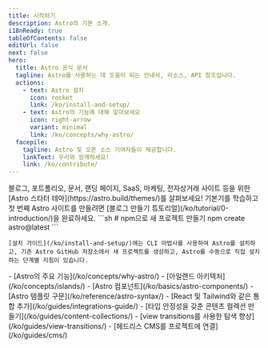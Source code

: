 ```yaml
---
title: 시작하기
description: Astro의 기본 소개.
i18nReady: true
tableOfContents: false
editUrl: false
next: false
hero:
  title: Astro 공식 문서
  tagline: Astro를 사용하는 데 도움이 되는 안내서, 리소스, API 참조입니다.
  actions:
    - text: Astro 설치
      icon: rocket
      link: /ko/install-and-setup/
    - text: Astro의 기능에 대해 알아보세요
      icon: right-arrow
      variant: minimal
      link: /ko/concepts/why-astro/
  facepile:
    tagline: Astro 및 오픈 소스 기여자들이 제공합니다.
    linkText: 우리와 함께하세요!
    link: /ko/contribute/
---
```



<CardGrid>
  <Card title="Astro로 무엇을 만들 것인가요?" icon="laptop">
   블로그, 포트폴리오, 문서, 랜딩 페이지, SaaS, 마케팅, 전자상거래 사이트 등을 위한 [Astro 스타터 테마](https://astro.build/themes/)를 살펴보세요!
  </Card>

  <Card title="안내서 살펴보기" icon="star">
    기본기를 학습하고 첫 번째 Astro 사이트를 만들려면 [블로그 만들기 튜토리얼](/ko/tutorial/0-introduction/)을 완료하세요.
  </Card>

  <SplitCard title="새 프로젝트 시작" icon="rocket">
    ```sh
    # npm으로 새 프로젝트 만들기
    npm create astro@latest
    ```
    
    [설치 가이드](/ko/install-and-setup/)에는 CLI 마법사를 사용하여 Astro를 설치하고, 기존 Astro GitHub 저장소에서 새 프로젝트를 생성하고, Astro를 수동으로 직접 설치하는 단계별 지침이 있습니다.
  </SplitCard>

  <ListCard title="배우기" icon="open-book">
    - [Astro의 주요 기능](/ko/concepts/why-astro/)
    - [아일랜드 아키텍처](/ko/concepts/islands/)
    - [Astro 컴포넌트](/ko/basics/astro-components/)
    - [Astro 템플릿 구문](/ko/reference/astro-syntax/)
  </ListCard>

  <ListCard title="확장하기" icon="puzzle">
    - [React 및 Tailwind와 같은 통합 추가](/ko/guides/integrations-guide/)
    - [타입 안정성을 갖춘 콘텐츠 컬렉션 만들기](/ko/guides/content-collections/)
    - [view transitions를 사용한 탐색 향상](/ko/guides/view-transitions/)
    - [헤드리스 CMS를 프로젝트에 연결](/ko/guides/cms/)
  </ListCard>
</CardGrid>

<Discord title="질문이 있거나 참여하고 싶으십니까?" cta="Discord에 참여하세요"/>

